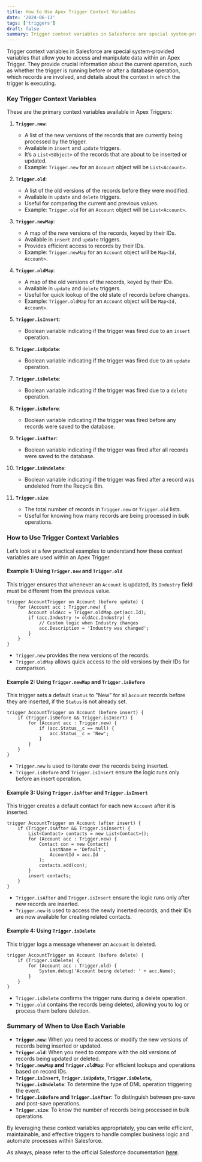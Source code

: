 ```yaml
---
title: How to Use Apex Trigger Context Variables
date: '2024-06-13'
tags: ['triggers']
draft: false
summary: Trigger context variables in Salesforce are special system-provided variables that allow you to access and manipulate data within an Apex Trigger.
---
```


Trigger context variables in Salesforce are special system-provided variables that allow you to access and manipulate data within an Apex Trigger.
They provide crucial information about the current operation, such as whether the trigger is running before or after a database operation, which records are involved, and details about the context in which the trigger is executing.

### Key Trigger Context Variables

These are the primary context variables available in Apex Triggers:

1. **`Trigger.new`**:

   - A list of the new versions of the records that are currently being processed by the trigger.
   - Available in `insert` and `update` triggers.
   - It’s a `List<SObject>` of the records that are about to be inserted or updated.
   - Example: `Trigger.new` for an `Account` object will be `List<Account>`.

2. **`Trigger.old`**:

   - A list of the old versions of the records before they were modified.
   - Available in `update` and `delete` triggers.
   - Useful for comparing the current and previous values.
   - Example: `Trigger.old` for an `Account` object will be `List<Account>`.

3. **`Trigger.newMap`**:

   - A map of the new versions of the records, keyed by their IDs.
   - Available in `insert` and `update` triggers.
   - Provides efficient access to records by their IDs.
   - Example: `Trigger.newMap` for an `Account` object will be `Map<Id, Account>`.

4. **`Trigger.oldMap`**:

   - A map of the old versions of the records, keyed by their IDs.
   - Available in `update` and `delete` triggers.
   - Useful for quick lookup of the old state of records before changes.
   - Example: `Trigger.oldMap` for an `Account` object will be `Map<Id, Account>`.

5. **`Trigger.isInsert`**:

   - Boolean variable indicating if the trigger was fired due to an `insert` operation.

6. **`Trigger.isUpdate`**:

   - Boolean variable indicating if the trigger was fired due to an `update` operation.

7. **`Trigger.isDelete`**:

   - Boolean variable indicating if the trigger was fired due to a `delete` operation.

8. **`Trigger.isBefore`**:

   - Boolean variable indicating if the trigger was fired before any records were saved to the database.

9. **`Trigger.isAfter`**:

   - Boolean variable indicating if the trigger was fired after all records were saved to the database.

10. **`Trigger.isUndelete`**:

    - Boolean variable indicating if the trigger was fired after a record was undeleted from the Recycle Bin.

11. **`Trigger.size`**:
    - The total number of records in `Trigger.new` or `Trigger.old` lists.
    - Useful for knowing how many records are being processed in bulk operations.

### How to Use Trigger Context Variables

Let’s look at a few practical examples to understand how these context variables are used within an Apex Trigger.

#### Example 1: Using `Trigger.new` and `Trigger.old`

This trigger ensures that whenever an `Account` is updated, its `Industry` field must be different from the previous value.

```apex
trigger AccountTrigger on Account (before update) {
    for (Account acc : Trigger.new) {
        Account oldAcc = Trigger.oldMap.get(acc.Id);
        if (acc.Industry != oldAcc.Industry) {
            // Custom logic when Industry changes
            acc.Description = 'Industry was changed';
        }
    }
}
```

- `Trigger.new` provides the new versions of the records.
- `Trigger.oldMap` allows quick access to the old versions by their IDs for comparison.

#### Example 2: Using `Trigger.newMap` and `Trigger.isBefore`

This trigger sets a default `Status` to "New" for all `Account` records before they are inserted, if the `Status` is not already set.

```apex
trigger AccountTrigger on Account (before insert) {
    if (Trigger.isBefore && Trigger.isInsert) {
        for (Account acc : Trigger.new) {
            if (acc.Status__c == null) {
                acc.Status__c = 'New';
            }
        }
    }
}
```

- `Trigger.new` is used to iterate over the records being inserted.
- `Trigger.isBefore` and `Trigger.isInsert` ensure the logic runs only before an insert operation.

#### Example 3: Using `Trigger.isAfter` and `Trigger.isInsert`

This trigger creates a default contact for each new `Account` after it is inserted.

```apex
trigger AccountTrigger on Account (after insert) {
    if (Trigger.isAfter && Trigger.isInsert) {
        List<Contact> contacts = new List<Contact>();
        for (Account acc : Trigger.new) {
            Contact con = new Contact(
                LastName = 'Default',
                AccountId = acc.Id
            );
            contacts.add(con);
        }
        insert contacts;
    }
}
```

- `Trigger.isAfter` and `Trigger.isInsert` ensure the logic runs only after new records are inserted.
- `Trigger.new` is used to access the newly inserted records, and their IDs are now available for creating related contacts.

#### Example 4: Using `Trigger.isDelete`

This trigger logs a message whenever an `Account` is deleted.

```apex
trigger AccountTrigger on Account (before delete) {
    if (Trigger.isDelete) {
        for (Account acc : Trigger.old) {
            System.debug('Account being deleted: ' + acc.Name);
        }
    }
}
```

- `Trigger.isDelete` confirms the trigger runs during a delete operation.
- `Trigger.old` contains the records being deleted, allowing you to log or process them before deletion.

### Summary of When to Use Each Variable

- **`Trigger.new`**: When you need to access or modify the new versions of records being inserted or updated.
- **`Trigger.old`**: When you need to compare with the old versions of records being updated or deleted.
- **`Trigger.newMap` and `Trigger.oldMap`**: For efficient lookups and operations based on record IDs.
- **`Trigger.isInsert`, `Trigger.isUpdate`, `Trigger.isDelete`, `Trigger.isUndelete`**: To determine the type of DML operation triggering the event.
- **`Trigger.isBefore` and `Trigger.isAfter`**: To distinguish between pre-save and post-save operations.
- **`Trigger.size`**: To know the number of records being processed in bulk operations.

By leveraging these context variables appropriately, you can write efficient, maintainable, and effective triggers to handle complex business logic and automate processes within Salesforce.

As always, please refer to the official Salesforce documentation **_[here](https://developer.salesforce.com/docs/atlas.en-us.apexcode.meta/apexcode/apex_triggers.htm)_**.
